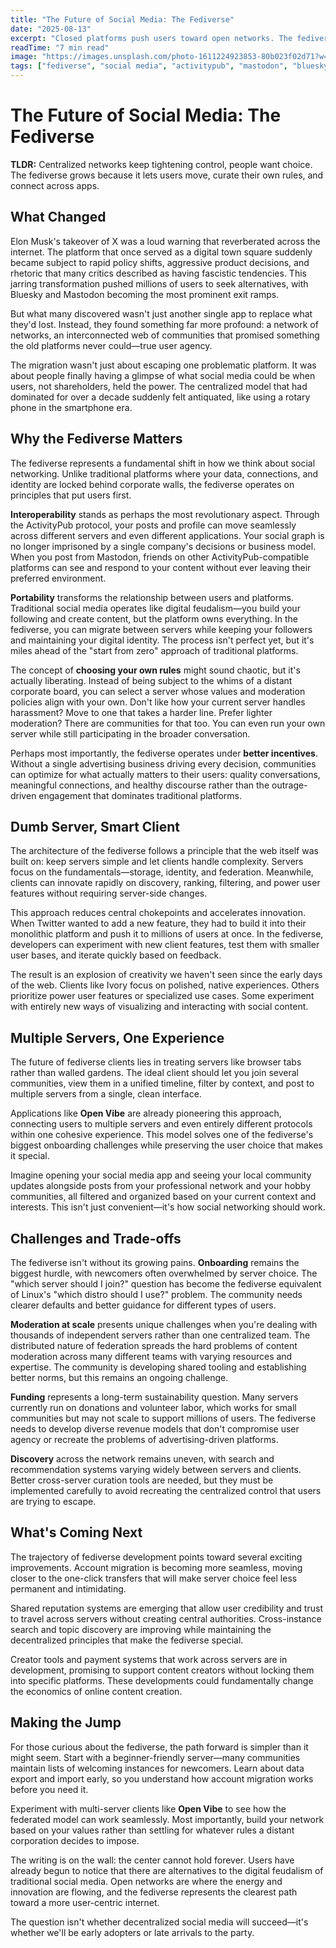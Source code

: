 ```yaml
---
title: "The Future of Social Media: The Fediverse"
date: "2025-08-13"
excerpt: "Closed platforms push users toward open networks. The fediverse offers portability, moderation choice, and resilience."
readTime: "7 min read"
image: "https://images.unsplash.com/photo-1611224923853-80b023f02d71?w=1200&h=630&fit=crop&auto=format"
tags: ["fediverse", "social media", "activitypub", "mastodon", "bluesky"]
---
```


# The Future of Social Media: The Fediverse

**TLDR:** Centralized networks keep tightening control, people want choice. The fediverse grows because it lets users move, curate their own rules, and connect across apps.

## What Changed

Elon Musk's takeover of X was a loud warning that reverberated across the internet. The platform that once served as a digital town square suddenly became subject to rapid policy shifts, aggressive product decisions, and rhetoric that many critics described as having fascistic tendencies. This jarring transformation pushed millions of users to seek alternatives, with Bluesky and Mastodon becoming the most prominent exit ramps.

But what many discovered wasn't just another single app to replace what they'd lost. Instead, they found something far more profound: a network of networks, an interconnected web of communities that promised something the old platforms never could—true user agency.

The migration wasn't just about escaping one problematic platform. It was about people finally having a glimpse of what social media could be when users, not shareholders, held the power. The centralized model that had dominated for over a decade suddenly felt antiquated, like using a rotary phone in the smartphone era.

## Why the Fediverse Matters

The fediverse represents a fundamental shift in how we think about social networking. Unlike traditional platforms where your data, connections, and identity are locked behind corporate walls, the fediverse operates on principles that put users first.

**Interoperability** stands as perhaps the most revolutionary aspect. Through the ActivityPub protocol, your posts and profile can move seamlessly across different servers and even different applications. Your social graph is no longer imprisoned by a single company's decisions or business model. When you post from Mastodon, friends on other ActivityPub-compatible platforms can see and respond to your content without ever leaving their preferred environment.

**Portability** transforms the relationship between users and platforms. Traditional social media operates like digital feudalism—you build your following and create content, but the platform owns everything. In the fediverse, you can migrate between servers while keeping your followers and maintaining your digital identity. The process isn't perfect yet, but it's miles ahead of the "start from zero" approach of traditional platforms.

The concept of **choosing your own rules** might sound chaotic, but it's actually liberating. Instead of being subject to the whims of a distant corporate board, you can select a server whose values and moderation policies align with your own. Don't like how your current server handles harassment? Move to one that takes a harder line. Prefer lighter moderation? There are communities for that too. You can even run your own server while still participating in the broader conversation.

Perhaps most importantly, the fediverse operates under **better incentives**. Without a single advertising business driving every decision, communities can optimize for what actually matters to their users: quality conversations, meaningful connections, and healthy discourse rather than the outrage-driven engagement that dominates traditional platforms.

## Dumb Server, Smart Client

The architecture of the fediverse follows a principle that the web itself was built on: keep servers simple and let clients handle complexity. Servers focus on the fundamentals—storage, identity, and federation. Meanwhile, clients can innovate rapidly on discovery, ranking, filtering, and power user features without requiring server-side changes.

This approach reduces central chokepoints and accelerates innovation. When Twitter wanted to add a new feature, they had to build it into their monolithic platform and push it to millions of users at once. In the fediverse, developers can experiment with new client features, test them with smaller user bases, and iterate quickly based on feedback.

The result is an explosion of creativity we haven't seen since the early days of the web. Clients like Ivory focus on polished, native experiences. Others prioritize power user features or specialized use cases. Some experiment with entirely new ways of visualizing and interacting with social content.

## Multiple Servers, One Experience

The future of fediverse clients lies in treating servers like browser tabs rather than walled gardens. The ideal client should let you join several communities, view them in a unified timeline, filter by context, and post to multiple servers from a single, clean interface.

Applications like **Open Vibe** are already pioneering this approach, connecting users to multiple servers and even entirely different protocols within one cohesive experience. This model solves one of the fediverse's biggest onboarding challenges while preserving the user choice that makes it special.

Imagine opening your social media app and seeing your local community updates alongside posts from your professional network and your hobby communities, all filtered and organized based on your current context and interests. This isn't just convenient—it's how social networking should work.

## Challenges and Trade-offs

The fediverse isn't without its growing pains. **Onboarding** remains the biggest hurdle, with newcomers often overwhelmed by server choice. The "which server should I join?" question has become the fediverse equivalent of Linux's "which distro should I use?" problem. The community needs clearer defaults and better guidance for different types of users.

**Moderation at scale** presents unique challenges when you're dealing with thousands of independent servers rather than one centralized team. The distributed nature of federation spreads the hard problems of content moderation across many different teams with varying resources and expertise. The community is developing shared tooling and establishing better norms, but this remains an ongoing challenge.

**Funding** represents a long-term sustainability question. Many servers currently run on donations and volunteer labor, which works for small communities but may not scale to support millions of users. The fediverse needs to develop diverse revenue models that don't compromise user agency or recreate the problems of advertising-driven platforms.

**Discovery** across the network remains uneven, with search and recommendation systems varying widely between servers and clients. Better cross-server curation tools are needed, but they must be implemented carefully to avoid recreating the centralized control that users are trying to escape.

## What's Coming Next

The trajectory of fediverse development points toward several exciting improvements. Account migration is becoming more seamless, moving closer to the one-click transfers that will make server choice feel less permanent and intimidating.

Shared reputation systems are emerging that allow user credibility and trust to travel across servers without creating central authorities. Cross-instance search and topic discovery are improving while maintaining the decentralized principles that make the fediverse special.

Creator tools and payment systems that work across servers are in development, promising to support content creators without locking them into specific platforms. These developments could fundamentally change the economics of online content creation.

## Making the Jump

For those curious about the fediverse, the path forward is simpler than it might seem. Start with a beginner-friendly server—many communities maintain lists of welcoming instances for newcomers. Learn about data export and import early, so you understand how account migration works before you need it.

Experiment with multi-server clients like **Open Vibe** to see how the federated model can work seamlessly. Most importantly, build your network based on your values rather than settling for whatever rules a distant corporation decides to impose.

The writing is on the wall: the center cannot hold forever. Users have already begun to notice that there are alternatives to the digital feudalism of traditional social media. Open networks are where the energy and innovation are flowing, and the fediverse represents the clearest path toward a more user-centric internet.

The question isn't whether decentralized social media will succeed—it's whether we'll be early adopters or late arrivals to the party.
